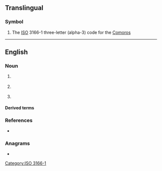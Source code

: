 {{also|com|cơm|cớm|.com|com'|com-|Com.|Appendix:Variations of "com"}}
==Translingual==

===Symbol===
{{head|mul|symbol}}

# The [[ISO]] 3166-1 three-letter (alpha-3) code for the [[Comoros]]

[[Category:ISO 3166-1]]

----

==English==

===Noun===
{{en-noun}}

# {{lb|en|computing}} {{initialism of|[[component]] [[object]] [[model]]|lang=en}}
# {{lb|en|physics}} {{initialism of|[[centre of mass]]|lang=en}}
# {{lb|en|physics}} {{initialism of|[[centre]] [[of]] [[momentum]]|lang=en}}

====Derived terms====
{{der3|en|title=(computing)
|DCOM
|GEDCOM
|XPCOM
}}

===References===
* {{pedia}}

===Anagrams===
* {{anagrams|en|a=cmo|CMO|MCO|MOC|OMC|moc}}